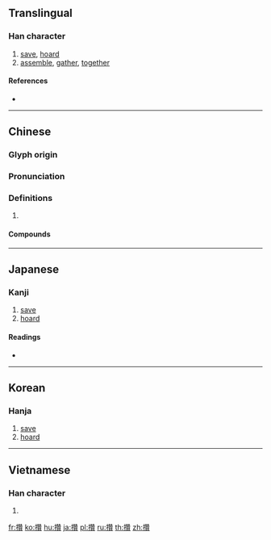 {{character info/new}}
{{also|攅|攒}}
==Translingual==

===Han character===
{{Han char|rn=64|rad=手|as=19|sn=22|four=54086|canj=QHUC|ids=⿰扌贊}}

# [[save]], [[hoard]]
# [[assemble]], [[gather]], [[together]]

====References====
* {{Han ref|kx=0464.160|dkj=13030|dj=0813.130|hdz=31990.060|uh=6522|ud=25890|bh=F6E3|bd=63203}}

----

==Chinese==
{{zh-forms|s=攒}}

===Glyph origin===
{{Han etym}}

===Pronunciation===
{{zh-pron
|m=zǎn,cuán
|ma=Zh-zan.ogg
|c=cyun4,zyun6,zaan6,zaan2
|h=pfs=
|md=
|mn=
|w=
|mc=
|oc=y
|cat=
}}
{{zh-attn-split}}

===Definitions===
{{zh-hanzi}}

# {{rfdef|lang=zh}}

====Compounds====
{{zh-der|攅簇}}

----

==Japanese==

===Kanji===
{{ja-kanji|grade=|rs=手19}}

# [[save]]
# [[hoard]]

====Readings====
* {{ja-readings|on=[[さん]] (san)|kun=[[あつまる]] (atsumaru)}}

----

==Korean==

===Hanja===
{{ko-hanja|hangeul=찬|eumhun=|rv=chan|mr=ch'an|y=chan}}

# [[save]]
# [[hoard]]

----

==Vietnamese==

===Han character===
{{vi-hantu|[[quần]], [[toản]], [[toàn]]|rs=手19}}

# {{defn|lang=vi|sort=手19}}

[[fr:攢]]
[[ko:攢]]
[[hu:攢]]
[[ja:攢]]
[[pl:攢]]
[[ru:攢]]
[[th:攢]]
[[zh:攢]]